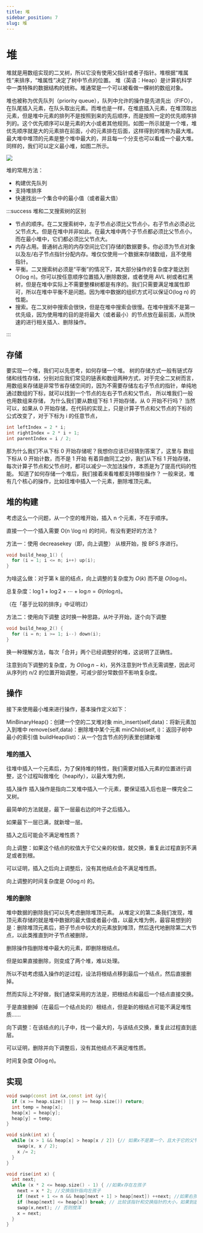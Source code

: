 ```yaml
---
title: 堆
sidebar_position: 7
slug: 堆
---
```


# 堆

堆就是用数组实现的二叉树，所以它没有使用父指针或者子指针。堆根据“堆属性”来排序，“堆属性”决定了树中节点的位置。
堆（英语：Heap）是计算机科学中一类特殊的数据结构的统称。堆通常是一个可以被看做一棵树的数组对象。

堆也被称为优先队列（priority queue），队列中允许的操作是先进先出（FIFO），在队尾插入元素，在队头取出元素。而堆也是一样，在堆底插入元素，在堆顶取出元素，但是堆中元素的排列不是按照到来的先后顺序，而是按照一定的优先顺序排列的。这个优先顺序可以是元素的大小或者其他规则。如图一所示就是一个堆，堆优先顺序就是大的元素排在前面，小的元素排在后面，这样得到的堆称为最大堆。最大堆中堆顶的元素是整个堆中最大的，并且每一个分支也可以看成一个最大堆。同样的，我们可以定义最小堆，如图二所示。

![](/res/heap.jpg)

堆的常用方法：

- 构建优先队列
- 支持堆排序
- 快速找出一个集合中的最小值（或者最大值）

:::success 堆和二叉搜索树的区别

- 节点的顺序。在二叉搜索树中，左子节点必须比父节点小，右子节点必须必比父节点大。但是在堆中并非如此。在最大堆中两个子节点都必须比父节点小，而在最小堆中，它们都必须比父节点大。
- 内存占用。普通树占用的内存空间比它们存储的数据要多。你必须为节点对象以及左/右子节点指针分配内存。堆仅仅使用一个数据来存储数组，且不使用指针。
- 平衡。二叉搜索树必须是“平衡”的情况下，其大部分操作的复杂度才能达到O(log n)。你可以按任意顺序位置插入/删除数据，或者使用 AVL 树或者红黑树，但是在堆中实际上不需要整棵树都是有序的。我们只需要满足堆属性即可，所以在堆中平衡不是问题。因为堆中数据的组织方式可以保证O(log n) 的性能。
- 搜索。在二叉树中搜索会很快，但是在堆中搜索会很慢。在堆中搜索不是第一优先级，因为使用堆的目的是将最大（或者最小）的节点放在最前面，从而快速的进行相关插入、删除操作。

:::

## 存储

要实现一个堆，我们可以先思考，如何存储一个堆。
树的存储方式一般有链式存储和线性存储，分别对应我们常见的链表和数组两种方式，对于完全二叉树而言，用数组来存储是非常节省存储空间的，因为不需要存储左右子节点的指针，单纯地通过数组的下标，就可以找到一个节点的左右子节点和父节点，
所以堆我们一般也用数组来存储，
为什么我们要从数组下标 1 开始存储，从 0 开始不行吗？
当然可以，如果从 0 开始存储，在代码的实现上，只是计算子节点和父节点的下标的公式改变了，对于下标为 i 的任意节点，

```cpp
int leftIndex = 2 * i;
int rightIndex = 2 * i + 1;
int parentIndex = i / 2;
```


那为什么我们不从下标 0 开始存储呢？我想你应该已经猜到答案了，这里与 数组下标从 0 开始计数，而不是 1 开始 有着异曲同工之妙，我们从下标 1 开始存储，每次计算子节点和父节点时，都可以减少一次加法操作，本质是为了提高代码的性能。
知道了如何存储一个堆后，我们接着来看堆都支持哪些操作？
一般来说，堆有几个核心的操作，比如往堆中插入一个元素，删除堆顶元素。

## 堆的构建

考虑这么一个问题，从一个空的堆开始，插入 n 个元素，不在乎顺序。

直接一个一个插入需要 O(n \log n) 的时间，有没有更好的方法？

方法一：使用 decreasekey（即，向上调整）
从根开始，按 BFS 序进行。

```cpp
void build_heap_1() {
  for (i = 1; i <= n; i++) up(i);
}
```
为啥这么做：对于第 k 层的结点，向上调整的复杂度为 $O(k)$ 而不是 $O(\log n)$。

总复杂度：$\log 1 + \log 2 + \cdots + \log n = \Theta(n \log n)$。

（在「基于比较的排序」中证明过）

方法二：使用向下调整
这时换一种思路，从叶子开始，逐个向下调整

```cpp
void build_heap_2() {
  for (i = n; i >= 1; i--) down(i);
}
```
换一种理解方法，每次「合并」两个已经调整好的堆，这说明了正确性。

注意到向下调整的复杂度，为 $O(\log n - k)$，另外注意到叶节点无需调整，因此可从序列约 n/2 的位置开始调整，可减少部分常数但不影响复杂度。

## 操作

接下来使用最小堆来进行操作，基本操作定义如下：

MinBinaryHeap()：创建一个空的二叉堆对象
min_insert(self,data)：将新元素加入到堆中
remove(self,data)：删除堆中某个元素
minChild(self, i)：返回子树中最小的索引值
buildHeap(list)：从一个包含节点的列表里创建新堆

### 堆的插入

往堆中插入一个元素后，为了保持堆的特性，我们需要对插入元素的位置进行调整，这个过程叫做堆化（heapify），以最大堆为例，

插入操作
插入操作是指向二叉堆中插入一个元素，要保证插入后也是一棵完全二叉树。

最简单的方法就是，最下一层最右边的叶子之后插入。

如果最下一层已满，就新增一层。

插入之后可能会不满足堆性质？

向上调整：如果这个结点的权值大于它父亲的权值，就交换，重复此过程直到不满足或者到根。

可以证明，插入之后向上调整后，没有其他结点会不满足堆性质。

向上调整的时间复杂度是 $O(\log n)$ 的。

### 堆的删除

堆中数据的删除我们可以先考虑删除堆顶元素。
从堆定义的第二条我们发现，堆顶元素存储的就是堆中数据的最大值或者最小值，以最大堆为例，最容易想到的是：删除堆顶元素后，把子节点中较大的元素放到堆顶，然后迭代地删除第二大节点，以此类推直到叶子节点被删除，

删除操作指删除堆中最大的元素，即删除根结点。

但是如果直接删除，则变成了两个堆，难以处理。

所以不妨考虑插入操作的逆过程，设法将根结点移到最后一个结点，然后直接删掉。

然而实际上不好做，我们通常采用的方法是，把根结点和最后一个结点直接交换。

于是直接删掉（在最后一个结点处的）根结点，但是新的根结点可能不满足堆性质……

向下调整：在该结点的儿子中，找一个最大的，与该结点交换，重复此过程直到底层。

可以证明，删除并向下调整后，没有其他结点不满足堆性质。

时间复杂度 $O(\log n)$。

## 实现

```cpp title="不用stl"
void swap(const int &x,const int &y){
  if (x >= heap.size() || y >= heap.size()) return;
  int temp = heap[x];
  heap[x] = heap[y];
  heap[y] = temp;
}

void sink(int x) {
  while (x > 1 && heap[x] > heap[x / 2]) {// 如果x不是第一个，且大于它的父节点， 交换它和父节点并指向上一个。
    swap(x, x / 2);
    x /= 2;
  }
}

void rise(int x) {
  int next;
  while (x * 2 <= heap.size() - 1) { //如果x存在左孩子
    next = x * 2; //交换指针指向左孩子
    if (next + 1 <= n && heap[next + 1] > heap[next]) ++next; //如果右孩子存在且右孩子比左孩子大，指向右孩子
    if (heap[next] <= heap[x]) break; // 比较该指针和交换指针的大小，如果到底，则跳出循环
    swap(x,next); // 否则搅浑
    x = next;
  }
}
```